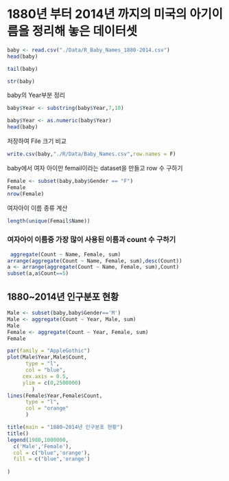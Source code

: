 # 1880년 부터 2014년 까지의 미국의 아기이름을 정리해 놓은 데이터셋

```r
baby <- read.csv("./Data/R_Baby_Names_1880-2014.csv")
head(baby)
```

```r
tail(baby)
```

```r
str(baby)
```

baby의 Year부분 정리

```r
baby$Year <- substring(baby$Year,7,10)

baby$Year <- as.numeric(baby$Year)
head(baby)
```

저장하여 File 크기 비교

```r
write.csv(baby,"./R/Data/Baby_Names.csv",row.names = F)
```

baby에서 여자 아이만 femail이라는 dataset을 만들고 row 수 구하기

```r

Female <- subset(baby,baby$Gender == "F")
Female
nrow(Female)
```

여자아이 이름 종류 계산

```r
length(unique(Femail$Name))
```

### 여자아이 이름중 가장 많이 사용된 이름과 count 수 구하기

```r
 aggregate(Count ~ Name, Female, sum)
arrange(aggregate(Count ~ Name, Female, sum),desc(Count))
a <- arrange(aggregate(Count ~ Name, Female, sum),Count)
subset(a,a$Count==5)
```

## 1880\~2014년 인구분포 현황

```r
Male <- subset(baby,baby$Gender=='M')
Male <- aggregate(Count ~ Year, Male, sum)
Male
Female <- aggregate(Count ~ Year, Female, sum)
Female

```

```r
par(family = "AppleGothic")
plot(Male$Year,Male$Count,
      type = "l",
      col = "blue",
     cex.axis = 0.5,
     ylim = c(0,2500000)
        )
lines(Female$Year,Female$Count,
      type = "l",
      col = "orange"
      )

title(main = "1880~2014년 인구분포 현황")
title()
legend(1980,1000000,
  c('Male','Female'),
  col = c("blue",'orange'),
  fill = c("blue",'orange')
  
)

```
